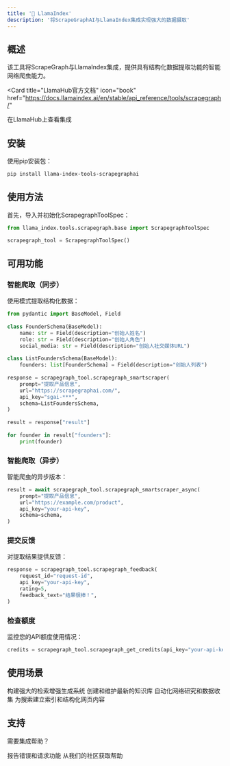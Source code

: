 ```yaml
---
title: '🦙 LlamaIndex'
description: '将ScrapeGraphAI与LlamaIndex集成实现强大的数据摄取'
---
```


## 概述

该工具将ScrapeGraph与LlamaIndex集成，提供具有结构化数据提取功能的智能网络爬虫能力。

<Card
  title="LlamaHub官方文档"
  icon="book"
  href="https://docs.llamaindex.ai/en/stable/api_reference/tools/scrapegraph/"
>
  在LlamaHub上查看集成
</Card>

## 安装

使用pip安装包：

```bash
pip install llama-index-tools-scrapegraphai
```

## 使用方法

首先，导入并初始化ScrapegraphToolSpec：

```python
from llama_index.tools.scrapegraph.base import ScrapegraphToolSpec

scrapegraph_tool = ScrapegraphToolSpec()
```

## 可用功能

### 智能爬取（同步）

使用模式提取结构化数据：

```python
from pydantic import BaseModel, Field 
 
class FounderSchema(BaseModel): 
    name: str = Field(description="创始人姓名") 
    role: str = Field(description="创始人角色") 
    social_media: str = Field(description="创始人社交媒体URL") 
 
class ListFoundersSchema(BaseModel): 
    founders: list[FounderSchema] = Field(description="创始人列表") 
 
response = scrapegraph_tool.scrapegraph_smartscraper( 
    prompt="提取产品信息", 
    url="https://scrapegraphai.com/", 
    api_key="sgai-***", 
    schema=ListFoundersSchema, 
) 
 
result = response["result"] 
 
for founder in result["founders"]: 
    print(founder)
```

### 智能爬取（异步）

智能爬虫的异步版本：

```python
result = await scrapegraph_tool.scrapegraph_smartscraper_async(
    prompt="提取产品信息",
    url="https://example.com/product",
    api_key="your-api-key",
    schema=schema,
)
```

### 提交反馈

对提取结果提供反馈：

```python
response = scrapegraph_tool.scrapegraph_feedback(
    request_id="request-id",
    api_key="your-api-key",
    rating=5,
    feedback_text="结果很棒！",
)
```

### 检查额度

监控您的API额度使用情况：

```python
credits = scrapegraph_tool.scrapegraph_get_credits(api_key="your-api-key")
```

## 使用场景

<CardGroup cols={2}>
  <Card title="RAG应用" icon="database">
    构建强大的检索增强生成系统
  </Card>
  <Card title="知识库" icon="book">
    创建和维护最新的知识库
  </Card>
  <Card title="网络研究" icon="magnifying-glass">
    自动化网络研究和数据收集
  </Card>
  <Card title="内容索引" icon="list">
    为搜索建立索引和结构化网页内容
  </Card>
</CardGroup>

## 支持

需要集成帮助？

<CardGroup cols={2}>
  <Card
    title="GitHub问题"
    icon="github"
    href="https://github.com/ScrapeGraphAI/llama-index-tools-scrapegraph/issues"
  >
    报告错误和请求功能
  </Card>
  <Card
    title="Discord社区"
    icon="discord"
    href="https://discord.gg/uJN7TYcpNa"
  >
    从我们的社区获取帮助
  </Card>
</CardGroup> 
